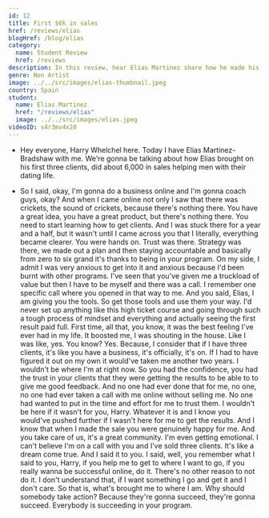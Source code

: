 ```yaml
---
id: 12
title: First $6k in sales
href: /reviews/elias
blogHref: /blog/elias
category:
  name: Student Review
  href: /reviews
description: In this review, hear Elias Martinez share how he made his first $6,000 in sales helping men with their dating life.
genre: Non Artist
image: ../../src/images/elias-thumbnail.jpeg
country: Spain
student:
  name: Elias Martinez
  href: "/reviews/elias"
  image: ../../src/images/elias.jpeg
videoID: s4r3mv4x20
---
```


- Hey everyone, Harry Whelchel here. Today I have Elias Martinez-Bradshaw with me. We're gonna be talking about how Elias brought on his first three clients, did about 6,000 in sales helping men with their dating life.

- So I said, okay, I'm gonna do a business online and I'm gonna coach guys, okay? And when I came online not only I saw that there was crickets, the sound of crickets, because there's nothing there. You have a great idea, you have a great product, but there's nothing there. You need to start learning how to get clients. And I was stuck there for a year and a half, but it wasn't until I came across you that I literally, everything became clearer. You were hands on. Trust was there. Strategy was there, we made out a plan and then staying accountable and basically from zero to six grand it's thanks to being in your program. On my side, I admit I was very anxious to get into it and anxious because I'd been burnt with other programs. I've seen that you've given me a truckload of value but then I have to be myself and there was a call. I remember one specific call where you opened in that way to me. And you said, Elias, I am giving you the tools. So get those tools and use them your way. I'd never set up anything like this high ticket course and going through such a tough process of mindset and everything and actually seeing the first result paid full. First time, all that, you know, it was the best feeling I've ever had in my life. It boosted me, I was shouting in the house. Like I was like, yes. You know? Yes. Because, I consider that if I have three clients, it's like you have a business, it's officially, it's on. If I had to have figured it out on my own it would've taken me another two years. I wouldn't be where I'm at right now. So you had the confidence, you had the trust in your clients that they were getting the results to be able to to give me good feedback. And no one had ever done that for me, no one, no one had ever taken a call with me online without selling me. No one had wanted to put in the time and effort for me to trust them. I wouldn't be here if it wasn't for you, Harry. Whatever it is and I know you would've pushed further if I wasn't here for me to get the results. And I know that when I made the sale you were genuinely happy for me. And you take care of us, it's a great community. I'm even getting emotional. I can't believe I'm on a call with you and I've sold three clients. It's like a dream come true. And I said it to you. I said, well, you remember what I said to you, Harry, if you help me to get to where I want to go, if you really wanna be successful online, do it. There's no other reason to not do it. I don't understand that, if I want something I go and get it and I don't care. So that is, what's brought me to where I am. Why should somebody take action? Because they're gonna succeed, they're gonna succeed. Everybody is succeeding in your program.

